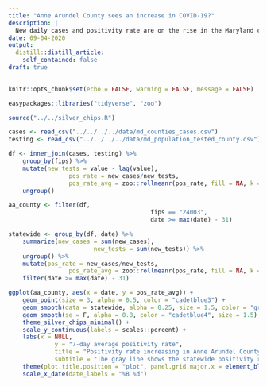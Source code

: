 ```yaml
---
title: "Anne Arundel County sees an increase in COVID-19?"
description: |
  New daily cases and positivity rate are on the rise in the Maryland capital's county.
date: 09-04-2020
output:
  distill::distill_article:
    self_contained: false
draft: true
---
```


```r
knitr::opts_chunk$set(echo = FALSE, warning = FALSE, message = FALSE)

easypackages::libraries("tidyverse", "zoo")

source("../../silver_chips.R")
```

```r
cases <- read_csv("../../../../data/md_counties_cases.csv")
testing <- read_csv("../../../../data/md_population_tested_county.csv")
```

```r
df <- inner_join(cases, testing) %>% 
	group_by(fips) %>% 
	mutate(new_tests = value - lag(value), 
				 pos_rate = new_cases/new_tests, 
				 pos_rate_avg = zoo::rollmeanr(pos_rate, fill = NA, k = 7)) %>% 
	ungroup()
```

```r
aa_county <- filter(df,
										fips == "24003",
										date >= max(date) - 31)

statewide <- group_by(df, date) %>% 
	summarize(new_cases = sum(new_cases), 
						new_tests = sum(new_tests)) %>% 
	ungroup() %>% 
	mutate(pos_rate = new_cases/new_tests, 
				 pos_rate_avg = zoo::rollmeanr(pos_rate, fill = NA, k = 7)) %>% 
	filter(date >= max(date) - 31)
```

```r
ggplot(aa_county, aes(x = date, y = pos_rate_avg)) + 
	geom_point(size = 3, alpha = 0.5, color = "cadetblue3") + 
	geom_smooth(data = statewide, alpha = 0.25, size = 1.5, color = "gray", se = F) + 
	geom_smooth(se = F, alpha = 0.8, color = "cadetblue4", size = 1.5) + 
	theme_silver_chips_minimal() + 
	scale_y_continuous(labels = scales::percent) + 
	labs(x = NULL, 
			 y = "7-day average positivity rate", 
			 title = "Positivity rate increasing in Anne Arundel County", 
			 subtitle = "The gray line shows the statewide positivity rate") + 
	theme(plot.title.position = "plot", panel.grid.major.x = element_blank(), panel.grid.minor.x = element_blank()) + 
	scale_x_date(date_labels = "%B %d")
```







